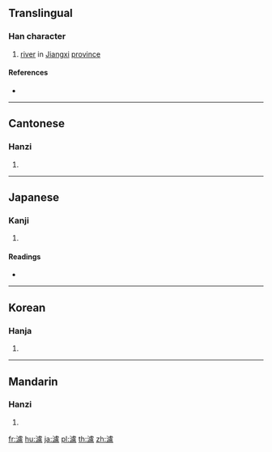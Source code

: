 {{also|泸}}
==Translingual==

===Han character===
{{Han char|rn=85|rad=水|as=16|sn=19|four=31117|canj=EYPT|ids=⿰氵盧}}

# [[river]] in [[Jiangxi]] [[province]]

====References====
* {{Han ref|kx=0659.420|dkj=18646|dj=1069.200|hdz=31783.090|uh=7018|ud=28696|bh=C379|bd=50041}}

----

==Cantonese==

===Hanzi===
{{yue-hanzi|jyut=|y=lou4|sim=泸}}

# {{defn|lang=yue|sort=水16}}

----

==Japanese==

===Kanji===
{{ja-kanji|grade=|rs=水16}}

# {{defn|lang=ja|sort=水16}}

====Readings====
* {{ja-readings|on=[[ろ]] (ro)|kun=}}

----

==Korean==

===Hanja===
{{ko-hanja|hangeul=[[로]], [[노]]|eumhun=|rv=ro, no|mr=ro, no|y=lo, no}}

# {{defn|lang=ko|sort=水16}}

----

==Mandarin==

===Hanzi===
{{cmn-hanzi|sim=泸|pin=[[lú]] ([[lu2]])|wg=lu<sup>2</sup>}}

# {{defn|lang=cmn|sort=水16}}

[[fr:瀘]]
[[hu:瀘]]
[[ja:瀘]]
[[pl:瀘]]
[[th:瀘]]
[[zh:瀘]]